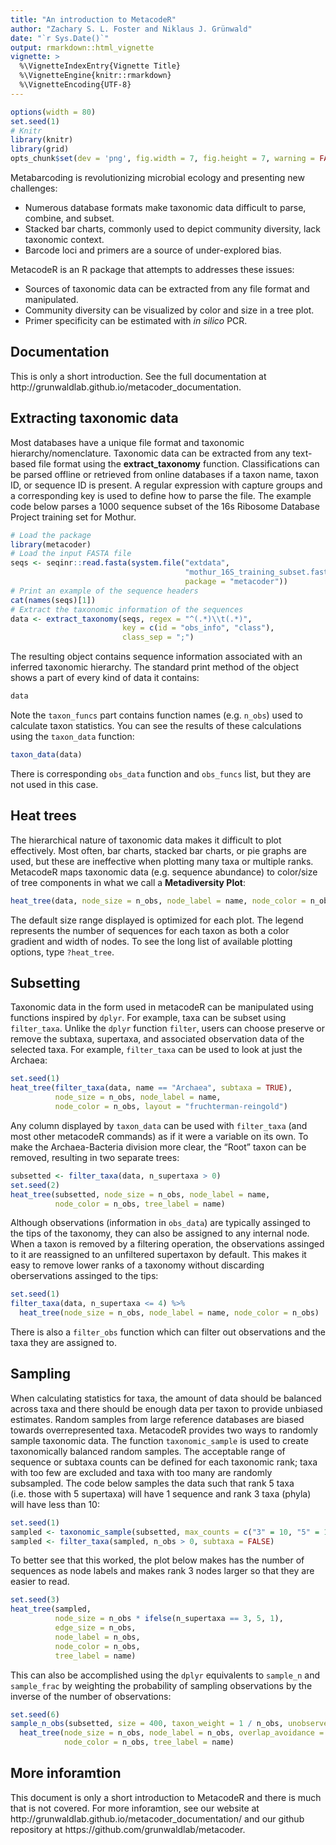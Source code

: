 ```yaml
---
title: "An introduction to MetacodeR"
author: "Zachary S. L. Foster and Niklaus J. Grünwald"
date: "`r Sys.Date()`"
output: rmarkdown::html_vignette
vignette: >
  %\VignetteIndexEntry{Vignette Title}
  %\VignetteEngine{knitr::rmarkdown}
  %\VignetteEncoding{UTF-8}
---
```


```r
options(width = 80)
set.seed(1)
# Knitr
library(knitr)
library(grid)
opts_chunk$set(dev = 'png', fig.width = 7, fig.height = 7, warning = FALSE, message = FALSE)
```

Metabarcoding is revolutionizing microbial ecology and presenting new challenges:

* Numerous database formats make taxonomic data difficult to parse, combine, and subset.
* Stacked bar charts, commonly used to depict community diversity, lack taxonomic context.
* Barcode loci and primers are a source of under-explored bias.

MetacodeR is an R package that attempts to addresses these issues:

* Sources of taxonomic data can be extracted from any file format and manipulated. 
* Community diversity can be visualized by color and size in a tree plot.
* Primer specificity can be estimated with *in silico* PCR.

## Documentation

This is only a short introduction.
See the full documentation at http://grunwaldlab.github.io/metacoder_documentation.

## Extracting taxonomic data

Most databases have a unique file format and taxonomic hierarchy/nomenclature.
Taxonomic data can be extracted from any text-based file format using the **extract_taxonomy** function.
Classifications can be parsed offline or retrieved from online databases if a taxon name, taxon ID, or sequence ID is present.
A regular expression with capture groups and a corresponding key is used to define how to parse the file.
The example code below parses a 1000 sequence subset of the 16s Ribosome Database Project training set for Mothur.

```r
# Load the package
library(metacoder)
# Load the input FASTA file
seqs <- seqinr::read.fasta(system.file("extdata",
                                       "mothur_16S_training_subset.fasta.gz",
                                       package = "metacoder"))
# Print an example of the sequence headers
cat(names(seqs)[1])
# Extract the taxonomic information of the sequences
data <- extract_taxonomy(seqs, regex = "^(.*)\\t(.*)",
                         key = c(id = "obs_info", "class"),
                         class_sep = ";")
```

The resulting object contains sequence information associated with an inferred taxonomic hierarchy.
The standard print method of the object shows a part of every kind of data it contains:

```r
data
```

Note the `taxon_funcs` part contains function names (e.g. `n_obs`) used to calculate taxon statistics.
You can see the results of these calculations using the `taxon_data` function:

```r
taxon_data(data)
```

There is corresponding `obs_data` function and `obs_funcs` list, but they are not used in this case.

## Heat trees

The hierarchical nature of taxonomic data makes it difficult to plot effectively.
Most often, bar charts, stacked bar charts, or pie graphs are used, but these are ineffective when plotting many taxa or multiple ranks.
MetacodeR maps taxonomic data (e.g. sequence abundance) to color/size of tree components in what we call a **Metadiversity Plot**:

```r
heat_tree(data, node_size = n_obs, node_label = name, node_color = n_obs)
```

The default size range displayed is optimized for each plot.
The legend represents the number of sequences for each taxon as both a color gradient and width of nodes.
To see the long list of available plotting options, type `?heat_tree`.

## Subsetting

Taxonomic data in the form used in metacodeR can be manipulated using functions inspired by `dplyr`.
For example, taxa can be subset using `filter_taxa`.
Unlike the `dplyr` function `filter`, users can choose preserve or remove the subtaxa, supertaxa, and associated observation data of the selected taxa.
For example, `filter_taxa` can be used to look at just the Archaea:

```r
set.seed(1)
heat_tree(filter_taxa(data, name == "Archaea", subtaxa = TRUE),
          node_size = n_obs, node_label = name, 
          node_color = n_obs, layout = "fruchterman-reingold")
```

Any column displayed by `taxon_data` can be used with `filter_taxa` (and most other metacodeR commands) as if it were a variable on its own.
To make the Archaea-Bacteria division more clear, the "Root" taxon can be removed, resulting in two separate trees:

```r
subsetted <- filter_taxa(data, n_supertaxa > 0)
set.seed(2)
heat_tree(subsetted, node_size = n_obs, node_label = name,
          node_color = n_obs, tree_label = name)
```

Although observations (information in `obs_data`) are typically assinged to the tips of the taxonomy, they can also be assigned to any internal node.
When a taxon is removed by a filtering operation, the observations assinged to it are reassigned to an unfiltered supertaxon by default.
This makes it easy to remove lower ranks of a taxonomy without discarding oberservations assinged to the tips: 

```r
set.seed(1)
filter_taxa(data, n_supertaxa <= 4) %>%
  heat_tree(node_size = n_obs, node_label = name, node_color = n_obs)
```

There is also a `filter_obs` function which can filter out observations and the taxa they are assigned to.

## Sampling

When calculating statistics for taxa, the amount of data should be balanced across taxa and there should be enough data per taxon to provide unbiased estimates.
Random samples from large reference databases are biased towards overrepresented taxa.
MetacodeR provides two ways to randomly sample taxonomic data.
The function `taxonomic_sample` is used to create taxonomically balanced random samples.
The acceptable range of sequence or subtaxa counts can be defined for each taxonomic rank; taxa with too few are excluded and taxa with too many are randomly subsampled.
The code below samples the data such that rank 5 taxa (i.e. those with 5 supertaxa) will have 1 sequence and rank 3 taxa (phyla) will have less than 10:

```r
set.seed(1)
sampled <- taxonomic_sample(subsetted, max_counts = c("3" = 10, "5" = 1), min_counts = c("5" = 1))
sampled <- filter_taxa(sampled, n_obs > 0, subtaxa = FALSE) 
```

To better see that this worked, the plot below makes has the number of sequences as node labels and makes rank 3 nodes larger so that they are easier to read.

```r
set.seed(3)
heat_tree(sampled, 
          node_size = n_obs * ifelse(n_supertaxa == 3, 5, 1),
          edge_size = n_obs, 
          node_label = n_obs,
          node_color = n_obs,
          tree_label = name)
```

This can also be accomplished using the `dplyr` equivalents to `sample_n` and `sample_frac` by weighting the probability of sampling observations by the inverse of the number of observations:

```r
set.seed(6)
sample_n_obs(subsetted, size = 400, taxon_weight = 1 / n_obs, unobserved = FALSE) %>%
  heat_tree(node_size = n_obs, node_label = n_obs, overlap_avoidance = 0.5,
            node_color = n_obs, tree_label = name)
```


## More inforamtion

This document is only a short introduction to MetacodeR and there is much that is not covered.
For more inforamtion, see our website at http://grunwaldlab.github.io/metacoder_documentation/ and our github repository at https://github.com/grunwaldlab/metacoder.
